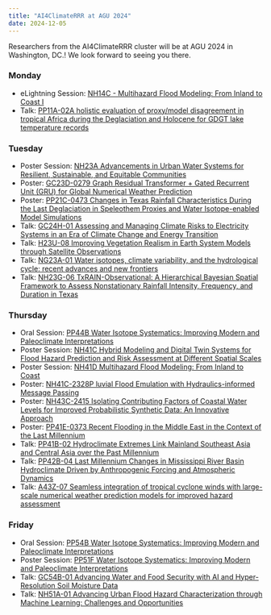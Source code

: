 ```yaml
---
title: "AI4ClimateRRR at AGU 2024"
date: 2024-12-05
---
```


Researchers from the AI4ClimateRRR cluster will be at AGU 2024 in Washington, DC.!
We look forward to seeing you there.

### Monday

- eLightning Session: [NH14C - Multihazard Flood Modeling: From Inland to Coast I](https://agu.confex.com/agu/agu24/meetingapp.cgi/Session/240862)
- Talk: [PP11A-02A holistic evaluation of proxy/model disagreement in tropical Africa during the Deglaciation and Holocene for GDGT lake temperature records](PP11A-02A holistic evaluation of proxy/model disagreement in tropical Africa during the Deglaciation and Holocene for GDGT lake temperature records )

### Tuesday

- Poster Session: [NH23A Advancements in Urban Water Systems for Resilient, Sustainable, and Equitable Communities](https://agu.confex.com/agu/agu24/meetingapp.cgi/Session/226684)
- Poster: [GC23D-0279 Graph Residual Transformer + Gated Recurrent Unit (GRU) for Global Numerical Weather Prediction](https://agu.confex.com/agu/agu24/meetingapp.cgi/Paper/1709468)
- Poster: [PP21C-0473 Changes in Texas Rainfall Characteristics During the Last Deglaciation in Speleothem Proxies and Water Isotope-enabled Model Simulations](https://agu.confex.com/agu/agu24/meetingapp.cgi/Paper/1621742)
- Talk: [GC24H-01 Assessing and Managing Climate Risks to Electricity Systems in an Era of Climate Change and Energy Transition](https://agu.confex.com/agu/agu24/meetingapp.cgi/Paper/1711820)
- Talk: [H23U-08 Improving Vegetation Realism in Earth System Models through Satellite Observations](https://agu.confex.com/agu/agu24/meetingapp.cgi/Paper/1745761)
- Talk: [NG23A-01 Water isotopes, climate variability, and the hydrological cycle: recent advances and new frontiers](https://agu.confex.com/agu/agu24/meetingapp.cgi/Paper/1528712)
- Talk: [NH23G-06 TxRAIN-Observational: A Hierarchical Bayesian Spatial Framework to Assess Nonstationary Rainfall Intensity, Frequency, and Duration in Texas](https://agu.confex.com/agu/agu24/meetingapp.cgi/Paper/1624973)

### Thursday

- Oral Session: [PP44B Water Isotope Systematics: Improving Modern and Paleoclimate Interpretations](https://agu.confex.com/agu/agu24/meetingapp.cgi/Session/232087)
- Poster Session: [NH41C Hybrid Modeling and Digital Twin Systems for Flood Hazard Prediction and Risk Assessment at Different Spatial Scales](https://agu.confex.com/agu/agu24/meetingapp.cgi/Session/224843)
- Poster Session: [NH41D Multihazard Flood Modeling: From Inland to Coast](https://agu.confex.com/agu/agu24/meetingapp.cgi/Session/224642)
- Poster: [NH41C-2328P  luvial Flood Emulation with Hydraulics-informed Message Passing](https://agu.confex.com/agu/agu24/meetingapp.cgi/Paper/1638085)
- Poster: [NH43C-2415 Isolating Contributing Factors of Coastal Water Levels for Improved Probabilistic Synthetic Data: An Innovative Approach](https://agu.confex.com/agu/agu24/meetingapp.cgi/Paper/1711916)
- Poster: [PP41E-0373 Recent Flooding in the Middle East in the Context of the Last Millennium](https://agu.confex.com/agu/agu24/meetingapp.cgi/Paper/1733887)
- Talk: [PP41B-02 Hydroclimate Extremes Link Mainland Southeast Asia and Central Asia over the Past Millennium](https://agu.confex.com/agu/agu24/meetingapp.cgi/Paper/1558619)
- Talk: [PP42B-04 Last Millennium Changes in Mississippi River Basin Hydroclimate Driven by Anthropogenic Forcing and Atmospheric Dynamics](https://agu.confex.com/agu/agu24/meetingapp.cgi/Paper/1568143)
- Talk: [A43Z-07 Seamless integration of tropical cyclone winds with large-scale numerical weather prediction models for improved hazard assessment](https://agu.confex.com/agu/agu24/meetingapp.cgi/Paper/1667697)

### Friday

- Oral Session: [PP54B Water Isotope Systematics: Improving Modern and Paleoclimate Interpretations](https://agu.confex.com/agu/agu24/meetingapp.cgi/Session/232098)
- Poster Session: [PP51F Water Isotope Systematics: Improving Modern and Paleoclimate Interpretations](https://agu.confex.com/agu/agu24/meetingapp.cgi/Session/224838)
- Talk: [GC54B-01 Advancing Water and Food Security with AI and Hyper-Resolution Soil Moisture Data](https://agu.confex.com/agu/agu24/meetingapp.cgi/Paper/1737431)
- Talk: [NH51A-01 Advancing Urban Flood Hazard Characterization through Machine Learning: Challenges and Opportunities](https://agu.confex.com/agu/agu24/meetingapp.cgi/Paper/1711605)
